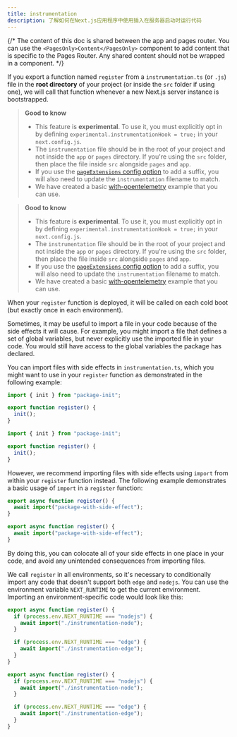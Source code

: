 ```yaml
---
title: instrumentation
description: 了解如何在Next.js应用程序中使用插入在服务器启动时运行代码
---
```


{/* The content of this doc is shared between the app and pages router. You can use the `<PagesOnly>Content</PagesOnly>` component to add content that is specific to the Pages Router. Any shared content should not be wrapped in a component. */}

If you export a function named `register` from a `instrumentation.ts` (or `.js`) file in the **root directory** of your project (or inside the `src` folder if using one), we will call that function whenever a new Next.js server instance is bootstrapped.

<AppOnly>

> **Good to know**
>
> - This feature is **experimental**. To use it, you must explicitly opt in by defining `experimental.instrumentationHook = true;` in your `next.config.js`.
> - The `instrumentation` file should be in the root of your project and not inside the `app` or `pages` directory. If you're using the `src` folder, then place the file inside `src` alongside `pages` and `app`.
> - If you use the [`pageExtensions` config option](/docs/app/api-reference/next-config-js/pageExtensions) to add a suffix, you will also need to update the `instrumentation` filename to match.
> - We have created a basic [with-opentelemetry](https://github.com/vercel/next.js/tree/canary/examples/with-opentelemetry) example that you can use.

</AppOnly>

<PagesOnly>

> **Good to know**
>
> - This feature is **experimental**. To use it, you must explicitly opt in by defining `experimental.instrumentationHook = true;` in your `next.config.js`.
> - The `instrumentation` file should be in the root of your project and not inside the `app` or `pages` directory. If you're using the `src` folder, then place the file inside `src` alongside `pages` and `app`.
> - If you use the [`pageExtensions` config option](/docs/pages/api-reference/next-config-js/pageExtensions) to add a suffix, you will also need to update the `instrumentation` filename to match.
> - We have created a basic [with-opentelemetry](https://github.com/vercel/next.js/tree/canary/examples/with-opentelemetry) example that you can use.

</PagesOnly>

When your `register` function is deployed, it will be called on each cold boot (but exactly once in each environment).

Sometimes, it may be useful to import a file in your code because of the side effects it will cause. For example, you might import a file that defines a set of global variables, but never explicitly use the imported file in your code. You would still have access to the global variables the package has declared.

You can import files with side effects in `instrumentation.ts`, which you might want to use in your `register` function as demonstrated in the following example:

```ts filename="your-project/instrumentation.ts" switcher
import { init } from "package-init";

export function register() {
  init();
}
```

```js filename="your-project/instrumentation.js" switcher
import { init } from "package-init";

export function register() {
  init();
}
```

However, we recommend importing files with side effects using `import` from within your `register` function instead. The following example demonstrates a basic usage of `import` in a `register` function:

```ts filename="your-project/instrumentation.ts" switcher
export async function register() {
  await import("package-with-side-effect");
}
```

```js filename="your-project/instrumentation.js" switcher
export async function register() {
  await import("package-with-side-effect");
}
```

By doing this, you can colocate all of your side effects in one place in your code, and avoid any unintended consequences from importing files.

We call `register` in all environments, so it's necessary to conditionally import any code that doesn't support both `edge` and `nodejs`. You can use the environment variable `NEXT_RUNTIME` to get the current environment. Importing an environment-specific code would look like this:

```ts filename="your-project/instrumentation.ts" switcher
export async function register() {
  if (process.env.NEXT_RUNTIME === "nodejs") {
    await import("./instrumentation-node");
  }

  if (process.env.NEXT_RUNTIME === "edge") {
    await import("./instrumentation-edge");
  }
}
```

```js filename="your-project/instrumentation.js" switcher
export async function register() {
  if (process.env.NEXT_RUNTIME === "nodejs") {
    await import("./instrumentation-node");
  }

  if (process.env.NEXT_RUNTIME === "edge") {
    await import("./instrumentation-edge");
  }
}
```
